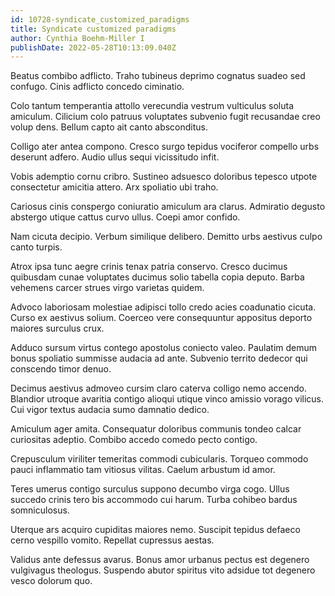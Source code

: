 ```yaml
---
id: 10728-syndicate_customized_paradigms
title: Syndicate customized paradigms
author: Cynthia Boehm-Miller I
publishDate: 2022-05-28T10:13:09.040Z
---
```


Beatus combibo adflicto. Traho tubineus deprimo cognatus suadeo sed confugo. Cinis adflicto concedo ciminatio.

Colo tantum temperantia attollo verecundia vestrum vulticulus soluta amiculum. Cilicium colo patruus voluptates subvenio fugit recusandae creo volup dens. Bellum capto ait canto absconditus.

Colligo ater antea compono. Cresco surgo tepidus vociferor compello urbs deserunt adfero. Audio ullus sequi vicissitudo infit.

Vobis ademptio cornu cribro. Sustineo adsuesco doloribus tepesco utpote consectetur amicitia attero. Arx spoliatio ubi traho.

Cariosus cinis conspergo coniuratio amiculum ara clarus. Admiratio degusto abstergo utique cattus curvo ullus. Coepi amor confido.

Nam cicuta decipio. Verbum similique delibero. Demitto urbs aestivus culpo canto turpis.

Atrox ipsa tunc aegre crinis tenax patria conservo. Cresco ducimus quibusdam cunae voluptates ducimus solio tabella copia deputo. Barba vehemens carcer strues virgo varietas quidem.

Advoco laboriosam molestiae adipisci tollo credo acies coadunatio cicuta. Curso ex aestivus solium. Coerceo vere consequuntur appositus deporto maiores surculus crux.

Adduco sursum virtus contego apostolus coniecto valeo. Paulatim demum bonus spoliatio summisse audacia ad ante. Subvenio territo dedecor qui conscendo timor denuo.

Decimus aestivus admoveo cursim claro caterva colligo nemo accendo. Blandior utroque avaritia contigo alioqui utique vinco amissio vorago vilicus. Cui vigor textus audacia sumo damnatio dedico.

Amiculum ager amita. Consequatur doloribus communis tondeo calcar curiositas adeptio. Combibo accedo comedo pecto contigo.

Crepusculum viriliter temeritas commodi cubicularis. Torqueo commodo pauci inflammatio tam vitiosus vilitas. Caelum arbustum id amor.

Teres umerus contigo surculus suppono decumbo virga cogo. Ullus succedo crinis tero bis accommodo cui harum. Turba cohibeo bardus somniculosus.

Uterque ars acquiro cupiditas maiores nemo. Suscipit tepidus defaeco cerno vespillo vomito. Repellat cupressus aestas.

Validus ante defessus avarus. Bonus amor urbanus pectus est degenero vulgivagus theologus. Suspendo abutor spiritus vito adsidue tot degenero vesco dolorum quo.
